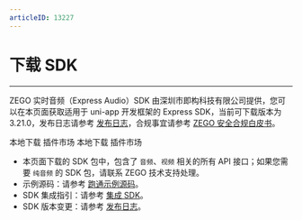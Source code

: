```yaml
---
articleID: 13227
---
```

# 下载 SDK

- - -

ZEGO 实时音频（Express Audio）SDK 由深圳市即构科技有限公司提供，您可以在本页面获取适用于 uni-app 开发框架的 Express SDK，当前可下载版本为 3.21.0，发布日志请参考 [发布日志](!DownloadSDK/Release_Notes)，合规事宜请参考 [ZEGO 安全合规白皮书](/policies-and-agreements/zego-security-and-compliance-white-paper)。

<CardGroup cols={2}>
<Card title="Express SDK v3.21.0" href="https://artifact-sdk.zego.im/express/video/uniapp/zego-ZegoExpressUniAppSDK.zip">
本地下载
</Card>
<Card title="Express SDK v3.21.0"  href="https://ext.dcloud.net.cn/plugin?id=3617">
插件市场
</Card>
</CardGroup>
<CardGroup cols={2}>
<Card title="JS 封装层 v3.21.0" href="https://artifact-sdk.zego.im/express/video/uniapp/zego-ZegoExpressUniApp-JS.zip">
本地下载
</Card>
<Card title="JS 封装层 v3.21.0"  href="https://ext.dcloud.net.cn/plugin?id=7748">
插件市场
</Card>
</CardGroup>
<Note title="说明">

- 本页面下载的 SDK 包中，包含了 `音频`、`视频` 相关的所有 API 接口；如果您需要 `纯音频` 的 SDK 包，请联系 ZEGO 技术支持处理。
- 示例源码：请参考 [跑通示例源码](!ExpressVideoSDK-DownloadDemo/DownloadDemo)。
- SDK 集成指引：请参考 [集成 SDK](!ExpressVideoSDK-Integration/SDK_Integration)。
- SDK 版本变更：请参考 [发布日志](!ExpressVideoSDK-DownloadSDK/Release_Notes)。

</Note>


